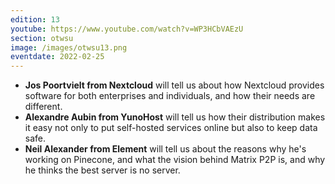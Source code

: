 ```yaml
---
edition: 13
youtube: https://www.youtube.com/watch?v=WP3HCbVAEzU
section: otwsu
image: /images/otwsu13.png
eventdate: 2022-02-25
---
```


- **Jos Poortvielt from Nextcloud** will tell us about how Nextcloud provides
    software for both enterprises and individuals, and how their needs are
    different.
- **Alexandre Aubin from YunoHost** will tell us how their distribution makes
     it easy not only to put self-hosted services online but also to keep data
     safe.
- **Neil Alexander from Element** will tell us about the reasons why he's
    working on Pinecone, and what the vision behind Matrix P2P is, and why he thinks the best server is no server.
